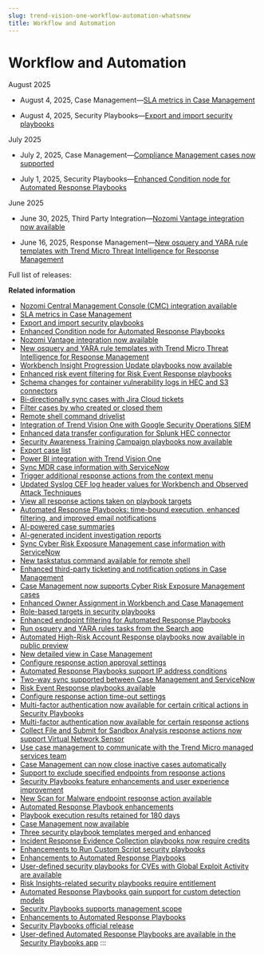 ```yaml
---
slug: trend-vision-one-workflow-automation-whatsnew
title: Workflow and Automation
---
```

# Workflow and Automation

August 2025

- August 4, 2025, Case Management—[SLA metrics in Case Management](sla-metric-case-management.mdx)

- August 4, 2025, Security Playbooks—[Export and import security playbooks](export-import-playbooks.mdx)

July 2025

- July 2, 2025, Case Management—[Compliance Management cases now supported](wn-comp-mgmt-cases.mdx)

- July 1, 2025, Security Playbooks—[Enhanced Condition node for Automated Response Playbooks](enhanced-condition-node.mdx)

June 2025

- June 30, 2025, Third Party Integration—[Nozomi Vantage integration now available](nozomi-vantage-new.mdx)

- June 16, 2025, Response Management—[New osquery and YARA rule templates with Trend Micro Threat Intelligence for Response Management](WN-TI-RM-templates.mdx)

Full list of releases:

**Related information**

- [Nozomi Central Management Console (CMC) integration available](nozomi-cmc-whats-new.mdx)
- [SLA metrics in Case Management](sla-metric-case-management.mdx)
- [Export and import security playbooks](export-import-playbooks.mdx)
- [Enhanced Condition node for Automated Response Playbooks](enhanced-condition-node.mdx)
- [Nozomi Vantage integration now available](nozomi-vantage-new.mdx)
- [New osquery and YARA rule templates with Trend Micro Threat Intelligence for Response Management](WN-TI-RM-templates.mdx)
- [Workbench Insight Progression Update playbooks now available](workbench-insight-progress-update.mdx)
- [Enhanced risk event filtering for Risk Event Response playbooks](risk-event-asset-types.mdx)
- [Schema changes for container vulnerability logs in HEC and S3 connectors](wn-schema-changes-tpi.mdx)
- [Bi-directionally sync cases with Jira Cloud tickets](wn-sync-cm-jira.mdx)
- [Filter cases by who created or closed them](cm-created-closed.mdx)
- [Remote shell command drivelist](remote-shell-drivelist.mdx)
- [Integration of Trend Vision One with Google Security Operations SIEM](google-secops-siem.mdx)
- [Enhanced data transfer configuration for Splunk HEC connector](splunk-hec-connector.mdx)
- [Security Awareness Training Campaign playbooks now available](security-awareness-playbook.mdx)
- [Export case list](export-case-list.mdx)
- [Power BI integration with Trend Vision One](power-bi-integration.mdx)
- [Sync MDR case information with ServiceNow](ServiceNow-MDR-case.mdx)
- [Trigger additional response actions from the context menu](wn-context-menu-response-actions.mdx)
- [Updated Syslog CEF log header values for Workbench and Observed Attack Techniques](updated-syslog-log-header-values.mdx)
- [View all response actions taken on playbook targets](view-all-response-actions.mdx)
- [Automated Response Playbooks: time-bound execution, enhanced filtering, and improved email notifications](time-bound.mdx)
- [AI-powered case summaries](ai-powered-case-summaries.mdx)
- [AI-generated incident investigation reports](ai-incident-investigation-reports.mdx)
- [Sync Cyber Risk Exposure Management case information with ServiceNow](sync-case-information-servicenow.mdx)
- [New taskstatus command available for remote shell](wn-remote-shell-taskstatus-command.mdx)
- [Enhanced third-party ticketing and notification options in Case Management](enhanced-third-party-ticketing-conf.mdx)
- [Case Management now supports Cyber Risk Exposure Management cases](case-management-supports-asrm-cases-2.mdx)
- [Enhanced Owner Assignment in Workbench and Case Management](enhanced-owner-assignment-wb-case-2.mdx)
- [Role-based targets in security playbooks](wn-playbooks-role-based-targets.mdx)
- [Enhanced endpoint filtering for Automated Response Playbooks](wn-endpoint-filtering-playbooks.mdx)
- [Run osquery and YARA rules tasks from the Search app](wn-platformized-osquery-yara-092324.mdx)
- [Automated High-Risk Account Response playbooks now available in public preview](auto-high-risk-acct-response.mdx)
- [New detailed view in Case Management](detailed-case-management.mdx)
- [Configure response action approval settings](response-action-approval.mdx)
- [Automated Response Playbooks support IP address conditions](playbooks-ip-conditions.mdx)
- [Two-way sync supported between Case Management and ServiceNow](2way-case-management-servicenow.mdx)
- [Risk Event Response playbooks available](risk-reduction-playbooks.mdx)
- [Configure response action time-out settings](response-action-time-settings.mdx)
- [Multi-factor authentication now available for certain critical actions in Security Playbooks](mfa-security-playbooks.mdx)
- [Multi-factor authentication now available for certain response actions](mfa-response-actions.mdx)
- [Collect File and Submit for Sandbox Analysis response actions now support Virtual Network Sensor](collect-file-sandbox-response.mdx)
- [Use case management to communicate with the Trend Micro managed services team](use-case-managed-services.mdx)
- [Case Management can now close inactive cases automatically](case-management-close-inactive.mdx)
- [Support to exclude specified endpoints from response actions](exclude-endpoints-response-actions.mdx)
- [Security Playbooks feature enhancements and user experience improvement](security-playbook-ux.mdx)
- [New Scan for Malware endpoint response action available](scan-malware-endpoint-response.mdx)
- [Automated Response Playbook enhancements](auto-response-playbook-enhance.mdx)
- [Playbook execution results retained for 180 days](playbook-180-days.mdx)
- [Case Management now available](case-management-available.mdx)
- [Three security playbook templates merged and enhanced](security-playbook-templates-merged.mdx)
- [Incident Response Evidence Collection playbooks now require credits](incident-playbooks-credits.mdx)
- [Enhancements to Run Custom Script security playbooks](run-custom-script-playbooks.mdx)
- [Enhancements to Automated Response Playbooks](automated-response-playbooks.mdx)
- [User-defined security playbooks for CVEs with Global Exploit Activity are available](security-playbooks-cves-exploit.mdx)
- [Risk Insights-related security playbooks require entitlement](risk-insights-playbooks-entitlement.mdx)
- [Automated Response Playbooks gain support for custom detection models](playbooks-custom-detection-models.mdx)
- [Security Playbooks supports management scope](playbooks-management-scope.mdx)
- [Enhancements to Automated Response Playbooks](enhance-automated-response-playbook.mdx)
- [Security Playbooks official release](security-playbooks-official-release.mdx)
- [User-defined Automated Response Playbooks are available in the Security Playbooks app](user-defined-response-playbooks.mdx)
:::
